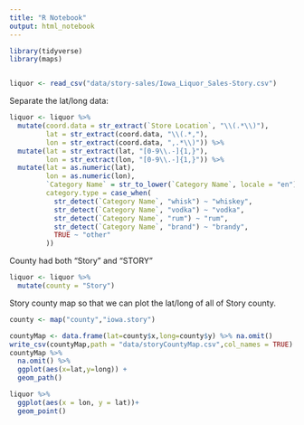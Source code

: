 ```yaml
---
title: "R Notebook"
output: html_notebook
---
```


```r
library(tidyverse)
library(maps)


liquor <- read_csv("data/story-sales/Iowa_Liquor_Sales-Story.csv")
```

Separate the lat/long data:

```r
liquor <- liquor %>%
  mutate(coord.data = str_extract(`Store Location`, "\\(.*\\)"),
         lat = str_extract(coord.data, "\\(.*,"),
         lon = str_extract(coord.data, ",.*\\)")) %>%
  mutate(lat = str_extract(lat, "[0-9\\.-]{1,}"),
         lon = str_extract(lon, "[0-9\\.-]{1,}")) %>%
  mutate(lat = as.numeric(lat),
         lon = as.numeric(lon),
         `Category Name` = str_to_lower(`Category Name`, locale = "en"),
         category.type = case_when(
           str_detect(`Category Name`, "whisk") ~ "whiskey",
           str_detect(`Category Name`, "vodka") ~ "vodka",
           str_detect(`Category Name`, "rum") ~ "rum",
           str_detect(`Category Name`, "brand") ~ "brandy",
           TRUE ~ "other"
         ))
```

County had both "Story" and "STORY"
```r
liquor <- liquor %>%
  mutate(county = "Story")
```

Story county map so that we can plot the lat/long of all of Story county.
```r
county <- map("county","iowa.story")
```

```r
countyMap <- data.frame(lat=county$x,long=county$y) %>% na.omit()
write_csv(countyMap,path = "data/storyCountyMap.csv",col_names = TRUE)
countyMap %>%
  na.omit() %>%
  ggplot(aes(x=lat,y=long)) +
  geom_path()

liquor %>%
  ggplot(aes(x = lon, y = lat))+
  geom_point()

```

